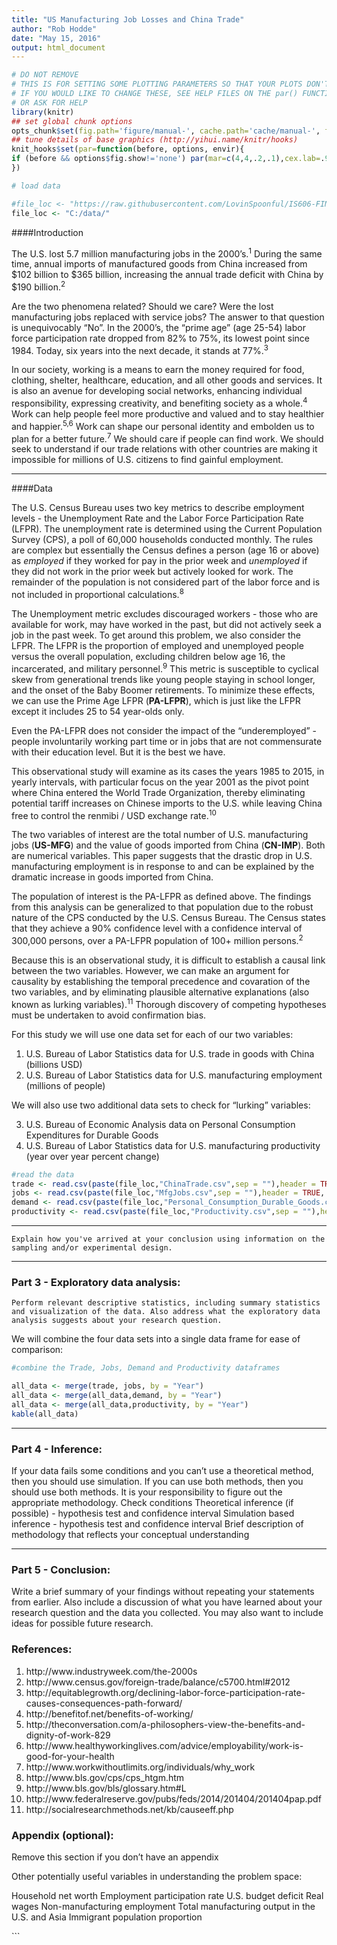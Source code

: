 ```yaml
---
title: "US Manufacturing Job Losses and China Trade"
author: "Rob Hodde"
date: "May 15, 2016"
output: html_document
---
```


```r
# DO NOT REMOVE
# THIS IS FOR SETTING SOME PLOTTING PARAMETERS SO THAT YOUR PLOTS DON'T TAKE UP TOO MUCH SPACE
# IF YOU WOULD LIKE TO CHANGE THESE, SEE HELP FILES ON THE par() FUNCTION
# OR ASK FOR HELP
library(knitr)
## set global chunk options
opts_chunk$set(fig.path='figure/manual-', cache.path='cache/manual-', fig.align='center', fig.show='hold', par=TRUE)
## tune details of base graphics (http://yihui.name/knitr/hooks)
knit_hooks$set(par=function(before, options, envir){
if (before && options$fig.show!='none') par(mar=c(4,4,.2,.1),cex.lab=.95,cex.axis=.9,mgp=c(2,.7,0),tcl=-.3)
})
```

```r
# load data

#file_loc <- "https://raw.githubusercontent.com/LovinSpoonful/IS606-FINAL-PROJECT/master/"
file_loc <- "C:/data/"
```


####Introduction

The U.S. lost 5.7 million manufacturing jobs in the 2000's.^1^  During the same time, annual imports of manufactured goods from China increased from $102 billion to $365 billion, increasing the annual trade deficit with China by $190 billion.^2^  

Are the two phenomena related?  Should we care?  Were the lost manufacturing jobs replaced with service jobs?  The answer to that question is unequivocably "No".  In the 2000's, the "prime age" (age 25-54) labor force participation rate dropped from 82% to 75%, its lowest point since 1984.  Today, six years into the next decade, it stands at 77%.^3^  

In our society, working is a means to earn the money required for food, clothing, shelter, healthcare, education, and all other goods and services.  It is also an avenue for developing social networks, enhancing individual responsibility, expressing creativity, and benefiting society as a whole.^4^  Work can help people feel more productive and valued and to stay healthier and happier.^5,6^  Work can shape our personal identity and embolden us to plan for a better future.^7^  We should care if people can find work.  We should seek to understand if our trade relations with other countries are making it impossible for millions of U.S. citizens to find gainful employment.  


--------

####Data


The U.S. Census Bureau uses two key metrics to describe employment levels - the Unemployment Rate and the Labor Force Participation Rate (LFPR). The unemployment rate is determined using the Current Population Survey (CPS), a poll of 60,000 households conducted monthly.  The rules are complex but essentially the Census defines a person (age 16 or above) as *employed* if they worked for pay in the prior week and *unemployed* if they did not work in the prior week but actively looked for work.  The remainder of the population is not considered part of the labor force and is not included in proportional calculations.^8^  

The Unemployment metric excludes discouraged workers - those who are available for work, may have worked in the past, but did not actively seek a job in the past week.  To get around this problem, we also consider the LFPR.  The LFPR is the proportion of employed and unemployed people versus the overall population, excluding children below age 16, the incarcerated, and military personnel.^9^  This metric is susceptible to cyclical skew from generational trends like young people staying in school longer, and the onset of the Baby Boomer retirements.  To minimize these effects, we can use the Prime Age LFPR (**PA-LFPR**), which is just like the LFPR except it includes 25 to 54 year-olds only.  

Even the PA-LFPR does not consider the impact of the "underemployed" - people involuntarily working part time or in jobs that are not commensurate with their education level.  But it is the best we have.  

This observational study will examine as its cases the years 1985 to 2015, in yearly intervals, with particular focus on the year 2001 as the pivot point where China entered the World Trade Organization, thereby eliminating potential tariff increases on Chinese imports to the U.S. while leaving China free to control the renmibi / USD exchange rate.^10^  

The two variables of interest are the total number of U.S. manufacturing jobs (**US-MFG**) and the value of goods imported from China (**CN-IMP**).  Both are numerical variables.  This paper suggests that the drastic drop in U.S. manufacturing employment is in response to and can be explained by the dramatic increase in goods imported from China. 

The population of interest is the PA-LFPR as defined above.  The findings from this analysis can be generalized to that population due to the robust nature of the CPS conducted by the U.S. Census Bureau.  The Census states that they achieve a 90% confidence level with a confidence interval of 300,000 persons, over a PA-LFPR population of 100+ million persons.^2^  

Because this is an observational study, it is difficult to establish a causal link between the two variables.  However, we can make an argument for causality by establishing the temporal precedence and covaration of the two variables, and by eliminating plausible alternative explanations (also known as lurking variables).^11^  Thorough discovery of competing hypotheses must be undertaken to avoid confirmation bias.  

For this study we will use one data set for each of our two variables:  

   1. U.S. Bureau of Labor Statistics data for U.S. trade in goods with China (billions USD)
   2. U.S. Bureau of Labor Statistics data for U.S. manufacturing employment (millions of people)  
   
We will also use two additional data sets to check for "lurking" variables:  

   3. U.S. Bureau of Economic Analysis data on Personal Consumption Expenditures for Durable Goods
   4. U.S. Bureau of Labor Statistics data for U.S. manufacturing productivity (year over year percent change)  
   
```r

#read the data
trade <- read.csv(paste(file_loc,"ChinaTrade.csv",sep = ""),header = TRUE, sep = ",")
jobs <- read.csv(paste(file_loc,"MfgJobs.csv",sep = ""),header = TRUE, sep = ",")
demand <- read.csv(paste(file_loc,"Personal_Consumption_Durable_Goods.csv",sep = ""),header = TRUE, sep = ",")
productivity <- read.csv(paste(file_loc,"Productivity.csv",sep = ""),header = TRUE, sep = ",")

```







--------

```
Explain how you've arrived at your conclusion using information on the sampling and/or experimental design.
```

--------





### Part 3 - Exploratory data analysis:

```
Perform relevant descriptive statistics, including summary statistics and visualization of the data. Also address what the exploratory data analysis suggests about your research question.
```

We will combine the four data sets into a single data frame for ease of comparison:  

```r

#combine the Trade, Jobs, Demand and Productivity dataframes

all_data <- merge(trade, jobs, by = "Year")
all_data <- merge(all_data,demand, by = "Year")
all_data <- merge(all_data,productivity, by = "Year")
kable(all_data)

```


--------


### Part 4 - Inference:

If your data fails some conditions and you can't use a theoretical method, then you should use simulation. If you can use both methods, then you should use both methods. It is your responsibility to figure out the appropriate methodology.
Check conditions
Theoretical inference (if possible) - hypothesis test and confidence interval
Simulation based inference - hypothesis test and confidence interval
Brief description of methodology that reflects your conceptual understanding





--------


### Part 5 - Conclusion: 

Write a brief summary of your findings without repeating your statements from earlier. Also include a discussion of what you have learned about your research question and the data you collected. You may also want to include ideas for possible future research.








### References:

1.  http://www.industryweek.com/the-2000s
2.  http://www.census.gov/foreign-trade/balance/c5700.html#2012
3.  http://equitablegrowth.org/declining-labor-force-participation-rate-causes-consequences-path-forward/
4.  http://benefitof.net/benefits-of-working/
5.  http://theconversation.com/a-philosophers-view-the-benefits-and-dignity-of-work-829
6.  http://www.healthyworkinglives.com/advice/employability/work-is-good-for-your-health
7.  http://www.workwithoutlimits.org/individuals/why_work
8.  http://www.bls.gov/cps/cps_htgm.htm
9.  http://www.bls.gov/bls/glossary.htm#L
10. http://www.federalreserve.gov/pubs/feds/2014/201404/201404pap.pdf
11. http://socialresearchmethods.net/kb/causeeff.php



### Appendix (optional):

Remove this section if you don't have an appendix

Other potentially useful variables in understanding the problem space:  

   Household net worth
   Employment participation rate
   U.S. budget deficit
   Real wages
   Non-manufacturing employment
   Total manufacturing output in the U.S. and Asia
   Immigrant population proportion

```



